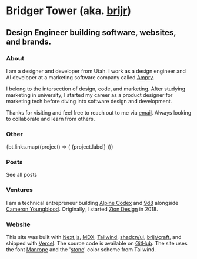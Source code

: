 
# Bridger Tower <span className="text-muted-foreground">(aka. [brijr](https://github.com/brijr))</span>

## Design Engineer building software, websites, and brands.

<PortfolioLinks />

### About

I am a designer and developer from Utah. I work as a design engineer and AI developer at a marketing software company called [Ampry](https://ampry.com).

I belong to the intersection of design, code, and marketing. After studying marketing in university, I started my career as a product designer for marketing tech before diving into software design and development.

Thanks for visiting and feel free to reach out to me via [email](mailto:bridgertower@gmail.com). Always looking to collaborate and learn from others.

### Other

<div className="grid gap-3 pt-2">
  {bt.links.map((project) => (
    <OutLink href={project.href} key={project.label} desc={project.desc}>
      {project.label}
    </OutLink>
  ))}
</div>

### Posts

<Posts limit={5} className="gap-2" />

<p className="pt-4">
  <Link href="/posts">See all posts</Link>
</p>

### Ventures

I am a technical entrepreneur building [Alpine Codex](https://alpinecodex.com) and [9d8](https://9d8.dev) alongside [Cameron Youngblood](https://cameron.so). Originally, I started [Zion Design](https://zion.surf) in 2018.

<Logos />

### Website

This site was built with [Next.js](https://nextjs.org), [MDX](https://mdxjs.com), [Tailwind](https://tailwindcss.com), [shadcn/ui](https://ui.shadcn.com), [brijr/craft](https://github.com/brijr/craft), and shipped with [Vercel](https://vercel.com). The source code is available on [GitHub](https://github.com/brijr/home). The site uses the font [Manrope](https://www.gent.media/manrope) and the '[stone](https://tailwindcss.com/docs/customizing-colors)' color scheme from Tailwind.

